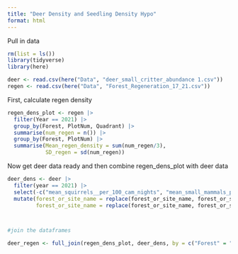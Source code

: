 ```yaml
---
title: "Deer Density and Seedling Density Hypo"
format: html
---
```


Pull in data
```r
rm(list = ls())
library(tidyverse)
library(here)

deer <- read.csv(here("Data", "deer_small_critter_abundance 1.csv"))
regen <- read.csv(here("Data", "Forest_Regeneration_17_21.csv"))
```

First, calculate regen density 
```r
regen_dens_plot <- regen |> 
  filter(Year == 2021) |>
  group_by(Forest, PlotNum, Quadrant) |>
  summarise(num_regen = n()) |>
  group_by(Forest, PlotNum) |>
  summarise(Mean_regen_density = sum(num_regen/3),
            SD_regen = sd(num_regen))
```

Now get deer data ready and then combine regen_dens_plot with deer data
```r
deer_dens <- deer |>
  filter(year == 2021) |>
  select(-c("mean_squirrels__per_100_cam_nights", "mean_small_mammals_per_100_cam_nights", "year")) |>
  mutate(forest_or_site_name = replace(forest_or_site_name, forest_or_site_name == 'Kip Tract', 'Kip tract'),
         forest_or_site_name = replace(forest_or_site_name, forest_or_site_name == 'Peavine', 'Peavine Swamp'))



#join the dataframes

deer_regen <- full_join(regen_dens_plot, deer_dens, by = c("Forest" = "forest_or_site_name", "PlotNum" = "forest_ecology_plot_number"))

```






